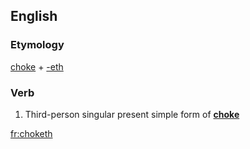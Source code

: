==English==

===Etymology===
[[choke]] + [[-eth]]

===Verb===
{{en-verb form}}

# {{context|archaic|lang=en}} Third-person singular present simple form of '''[[choke]]'''

[[fr:choketh]]